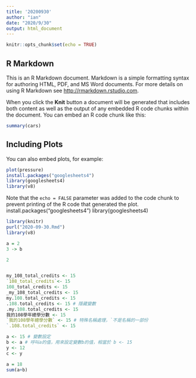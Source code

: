 ---
title: '20200930'
author: "ian"
date: "2020/9/30"
output: html_document
---

```{r setup, include=FALSE}
knitr::opts_chunk$set(echo = TRUE)
```

## R Markdown

This is an R Markdown document. Markdown is a simple formatting syntax for authoring HTML, PDF, and MS Word documents. For more details on using R Markdown see <http://rmarkdown.rstudio.com>.

When you click the **Knit** button a document will be generated that includes both content as well as the output of any embedded R code chunks within the document. You can embed an R code chunk like this:

```{r cars}
summary(cars)
```

## Including Plots

You can also embed plots, for example:

```{r pressure, echo=FALSE}
plot(pressure)
install.packages("googlesheets4")
library(googlesheets4)
library(v8)

```

Note that the `echo = FALSE` parameter was added to the code chunk to prevent printing of the R code that generated the plot.
install.packages("googlesheets4")
library(googlesheets4)
```{r}
library(knitr)
purl("2020-09-30.Rmd")
library(v8)
```
```{r}
a = 2
3 -> b
```


```{r}
2
```


```{r}
```


```{r}
my_108_total_credits <- 15
`108_total_credits`<- 15
108_total_credits <- 15
_my_108_total_credits <- 15
my.108.total_credits <- 15
.108.total_credits <- 15 # 隱藏變數
.my.108.total_credits <- 15
我的108學年總學分數 <- 15
`我的108學年總學分數` <- 15 # 特殊名稱處理，`不是名稱的一部份
`.108.total_credits` <- 15
```


```{r}
a <- 15 # 變數設定
b <- a # 呼叫a的值，用來設定變數b的值，相當於 b <- 15
y <- 12
c <- y
```


```{r}
a = 18 
sum(a+b)
```


```{r}
```


```{r}
```


```{r}
```


```{r}
```


```{r}
```


```{r}
```


```{r}
```


```{r}
```


```{r}
```


```{r}
```